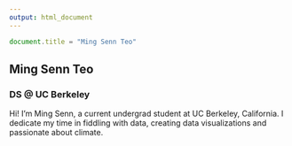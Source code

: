 ```yaml
---
output: html_document
---
```


```js
document.title = "Ming Senn Teo"
```

## Ming Senn Teo
### DS @ UC Berkeley

Hi! I'm Ming Senn, a current undergrad student at UC Berkeley, California. I dedicate my time in fiddling with data, creating data visualizations and passionate about climate.